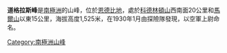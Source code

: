{{Coord|66|24|S|52|28|E|source:GNIS|display=title}}

'''道格拉斯峰'''是[[南極洲|南極洲]]的山峰，位於[[恩德比地|恩德比地]]，處於[[科德林頓山|科德林頓山]]西南面20公里和[[馬爾山|馬爾山]]以東15公里，海拔高度1,525米，在1930年1月由探險隊發現，以空軍上尉命名。

{{Antarctica-geo-stub}}
[[Category:南極洲山峰|Category:南極洲山峰]]